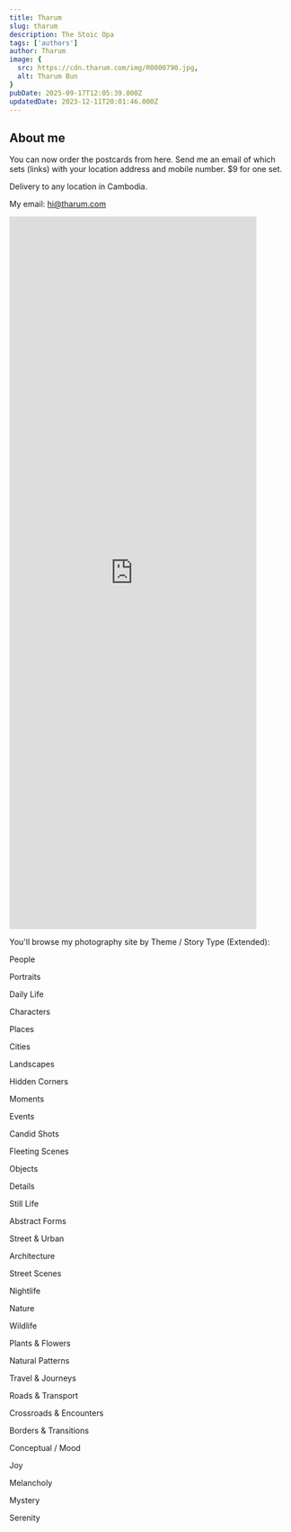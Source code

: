 ```yaml
---
title: Tharum
slug: tharum
description: The Stoic Opa
tags: ['authors']
author: Tharum
image: {
  src: https://cdn.tharum.com/img/R0000790.jpg,
  alt: Tharum Bun
}
pubDate: 2025-09-17T12:05:39.000Z
updatedDate: 2023-12-11T20:01:46.000Z
---
```

## About me

You can now order the postcards from here.
Send me an email of which sets (links) with your location address and mobile number.
$9 for one set.

Delivery to any location in Cambodia.

My email: hi@tharum.com

<iframe src="https://docs.google.com/forms/d/e/1FAIpQLSenegRtHq3wHLzOpLoI7DqYtZGRV8k6Myp0V6KdU_BtroFnKw/viewform?embedded=true" width="440" height="1266" frameborder="0" marginheight="0" marginwidth="0">Loading…</iframe>

You'll browse my photography site by Theme / Story Type (Extended):

People

Portraits

Daily Life

Characters


Places

Cities

Landscapes

Hidden Corners


Moments

Events

Candid Shots

Fleeting Scenes

Objects

Details

Still Life

Abstract Forms

Street & Urban

Architecture

Street Scenes

Nightlife

Nature

Wildlife

Plants & Flowers

Natural Patterns

Travel & Journeys

Roads & Transport

Crossroads & Encounters

Borders & Transitions

Conceptual / Mood

Joy

Melancholy

Mystery

Serenity